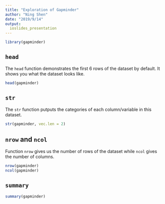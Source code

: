 ```yaml
---
title: "Exploration of Gapminder"
author: "Ning Shen"
date: "2019/9/14"
output: 
  ioslides_presentation
---
```


```r
library(gapminder)
```

## `head`
The `head` function demonstrates the first 6 rows of the dataset by default. It shows you what the dataset looks like.

```r
head(gapminder)
```

## `str`
The `str` function putputs the categories of each column/variable in this dataset.

```r
str(gapminder, vec.len = 2)
```

## `nrow` and `ncol`
Function `nrow` gives us the number of rows of the dataset while `ncol` gives the number of columns.

```r
nrow(gapminder)
ncol(gapminder)
```

## `summary`

```r
summary(gapminder)
```

